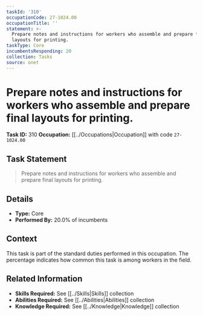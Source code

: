 ```yaml
---
taskId: '310'
occupationCode: 27-1024.00
occupationTitle: ''
statement: >-
  Prepare notes and instructions for workers who assemble and prepare final
  layouts for printing.
taskType: Core
incumbentsResponding: 20
collection: Tasks
source: onet
---
```

# Prepare notes and instructions for workers who assemble and prepare final layouts for printing.

**Task ID:** 310
**Occupation:** [[../Occupations|Occupation]] with code `27-1024.00`

## Task Statement

> Prepare notes and instructions for workers who assemble and prepare final layouts for printing.

## Details

- **Type:** Core
- **Performed By:** 20.0% of incumbents

## Context

This task is part of the standard duties performed in this occupation. The percentage indicates how common this task is among workers in the field.

## Related Information

- **Skills Required:** See [[../Skills|Skills]] collection
- **Abilities Required:** See [[../Abilities|Abilities]] collection
- **Knowledge Required:** See [[../Knowledge|Knowledge]] collection
